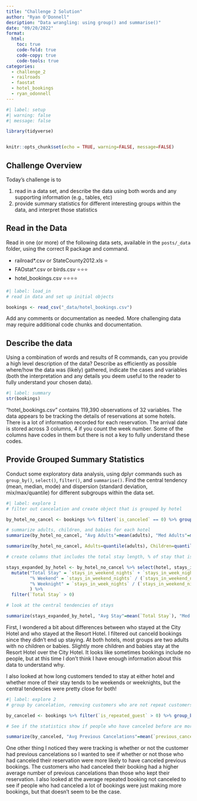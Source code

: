 ```yaml
---
title: "Challenge 2 Solution"
author: "Ryan O'Donnell"
desription: "Data wrangling: using group() and summarise()"
date: "09/20/2022"
format:
  html:
    toc: true
    code-fold: true
    code-copy: true
    code-tools: true
categories:
  - challenge_2
  - railroads
  - faostat
  - hotel_bookings
  - ryan_odonnell
---
```


```r
#| label: setup
#| warning: false
#| message: false

library(tidyverse)


knitr::opts_chunk$set(echo = TRUE, warning=FALSE, message=FALSE)
```

## Challenge Overview

Today's challenge is to

1)  read in a data set, and describe the data using both words and any supporting information (e.g., tables, etc)
2)  provide summary statistics for different interesting groups within the data, and interpret those statistics

## Read in the Data

Read in one (or more) of the following data sets, available in the `posts/_data` folder, using the correct R package and command.

-   railroad\*.csv or StateCounty2012.xls ⭐
-   FAOstat\*.csv or birds.csv ⭐⭐⭐
-   hotel_bookings.csv ⭐⭐⭐⭐

```r
#| label: load_in
# read in data and set up initial objects

bookings <- read_csv("_data/hotel_bookings.csv")

```

Add any comments or documentation as needed. More challenging data may require additional code chunks and documentation.

## Describe the data

Using a combination of words and results of R commands, can you provide a high level description of the data? Describe as efficiently as possible where/how the data was (likely) gathered, indicate the cases and variables (both the interpretation and any details you deem useful to the reader to fully understand your chosen data).

```r
#| label: summary
str(bookings)

```

"hotel_bookings.csv" contains 119,390 observations of 32 variables. The data appears to be tracking the details of reservations at some hotels. There is a lot of information recorded for each reservation. The arrival date is stored across 3 columns, 4 if you count the week number. Some of the columns have codes in them but there is not a key to fully understand these codes.

## Provide Grouped Summary Statistics

Conduct some exploratory data analysis, using dplyr commands such as `group_by()`, `select()`, `filter()`, and `summarise()`. Find the central tendency (mean, median, mode) and dispersion (standard deviation, mix/max/quantile) for different subgroups within the data set.

```r
#| label: explore 1
# filter out cancelation and create object that is grouped by hotel

by_hotel_no_cancel <- bookings %>% filter(`is_canceled` == 0) %>% group_by(`hotel`)

# summarize adults, children, and babies for each hotel
summarize(by_hotel_no_cancel, "Avg Adults"=mean(adults), "Med Adults"=median(adults), "Avg Children"=mean(children), "Med Children"=median(children), "Avg Babies"=mean(babies), "Med Babies"=median(babies))

summarize(by_hotel_no_cancel, Adults=quantile(adults), Children=quantile(children), Babies=quantile(babies))

# create columns that includes the total stay length, % of stay that is weekend, and % of stay that is weeknight, remove stays that are 0 days

stays_expanded_by_hotel <- by_hotel_no_cancel %>% select(hotel, stays_in_weekend_nights, stays_in_week_nights) %>%
  mutate("Total Stay" = `stays_in_weekend_nights` + `stays_in_week_nights`,
         "% Weekend" = `stays_in_weekend_nights` / (`stays_in_weekend_nights` + `stays_in_week_nights`),
         "% Weeknight" = `stays_in_week_nights` / (`stays_in_weekend_nights` + `stays_in_week_nights`)
         ) %>%
  filter(`Total Stay` > 0)

# look at the central tendencies of stays 

summarize(stays_expanded_by_hotel, "Avg Stay"=mean(`Total Stay`), "Med Stay"=median(`Total Stay`), "Avg % Wknd"=mean(`% Weekend`), "Med % Wknd"=median(`% Weekend`), "Avg % Wknt"=mean(`% Weeknight`), "Med % Wknt"=median(`% Weeknight`))

```

First, I wondered a bit about differences between who stayed at the City Hotel and who stayed at the Resort Hotel. I filtered out canceld bookings since they didn't end up staying. At both hotels, most groups are two adults with no children or babies. Slightly more children and babies stay at the Resort Hotel over the City Hotel. It looks like sometimes bookings include no people, but at this time I don't think I have enough information about this data to understand why.

I also looked at how long customers tended to stay at either hotel and whether more of their stay tends to be weekends or weeknights, but the central tendencies were pretty close for both!

```r

#| label: explore 2
# group by cancelation, removing customers who are not repeat customers

by_canceled <- bookings %>% filter(`is_repeated_guest` > 0) %>% group_by(`is_canceled`)

# See if the statistics show if people who have canceled before are more likely to have canceled their current reservation

summarize(by_canceled, "Avg Previous Cancelations"=mean(`previous_cancellations`), "Avg Repeat Booking Not Canceled"=mean(`previous_bookings_not_canceled`))

```
One other thing I noticed they were tracking is whether or not the customer had previous cancelations so I wanted to see if whether or not those who had canceled their reservation were more likely to have canceled previous bookings. The customers who had canceled their booking had a higher average number of previous cancelations than those who kept their reservation. I also looked at the average repeated booking not canceled to see if people who had canceled a lot of bookings were just making more bookings, but that doesn't seem to be the case.